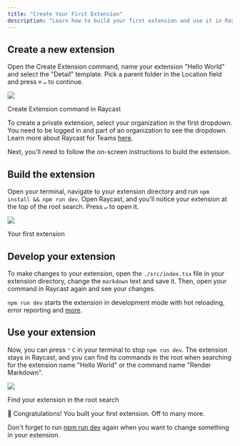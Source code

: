 ```yaml
---
title: "Create Your First Extension"
description: "Learn how to build your first extension and use it in Raycast."
---
```


## Create a new extension

Open the Create Extension command, name your extension "Hello World" and select the "Detail" template. Pick a parent folder in the Location field and press `⌘` `↵` to continue.

![](/images/basics/hello-world.png)

Create Extension command in Raycast

To create a private extension, select your organization in the first dropdown. You need to be logged in and part of an organization to see the dropdown. Learn more about Raycast for Teams [here](/teams/getting-started).

Next, you'll need to follow the on-screen instructions to build the extension.

## Build the extension

Open your terminal, navigate to your extension directory and run `npm install && npm run dev`. Open Raycast, and you'll notice your extension at the top of the root search. Press `↵` to open it.

![](/images/basics/hello-world-2.png)

Your first extension

## Develop your extension

To make changes to your extension, open the `./src/index.tsx` file in your extension directory, change the `markdown` text and save it. Then, open your command in Raycast again and see your changes.

`npm run dev` starts the extension in development mode with hot reloading, error reporting and [more](/information/tools/cli#development).

## Use your extension

Now, you can press `⌃` `C` in your terminal to stop `npm run dev`. The extension stays in Raycast, and you can find its commands in the root when searching for the extension name "Hello World" or the command name "Render Markdown".

![](/images/basics/hello-world-2.png)

Find your extension in the root search

🎉 Congratulations! You built your first extension. Off to many more.

Don't forget to run [npm run dev](/information/tools/cli#development) again when you want to change something in your extension.